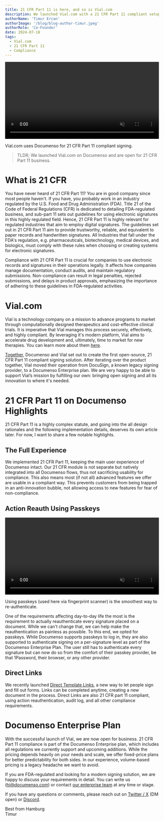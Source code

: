 ```yaml
---
title: 21 CFR Part 11 is here, and so is Vial.com
description: We launched Vial.com with a 21 CFR Part 11 compliant setup. Reach out if 21 CFR Part 11 compliance is among your needs.
authorName: 'Timur Ercan'
authorImage: '/blog/blog-author-timur.jpeg'
authorRole: 'Co-Founder'
date: 2024-07-18
tags:
  - Vial.com
  - 21 CFR Part 11
  - Compliance
---
```


<video id="vid" width="100%" src="/blog/vial.webm" autoPlay loop muted></video>
<figcaption className="text-center">
  Vial.com uses Documenso for 21 CFR Part 11 compliant signing.
</figcaption>

> TLDR; We launched Vial.com on Documenso and are open for 21 CFR Part 11 business.

# What is 21 CFR

You have never heard of 21 CFR Part 11? You are in good company since most people haven't. If you have, you probably work in an industry regulated by the U.S. Food and Drug Administration (FDA). Title 21 of the Code of Federal Regulations (CFR) is dedicated to detailing FDA-regulated business, and sub-part 11 sets out guidelines for using electronic signatures in this highly regulated field. Hence, 21 CFR Part 11 is highly relevant for regulated industries that aim to employ digital signatures. The guidelines set out in 21 CFR Part 11 aim to provide trustworthy, reliable, and equivalent to paper records and handwritten signatures. All Industries that fall under the FDA's regulation, e.g. pharmaceuticals, biotechnology, medical devices, and biologics, must comply with these rules when choosing or creating systems for electronic signatures.

Compliance with 21 CFR Part 11 is crucial for companies to use electronic records and signatures in their operations legally. It affects how companies manage documentation, conduct audits, and maintain regulatory submissions. Non-compliance can result in legal penalties, rejected submissions, and delays in product approvals, emphasizing the importance of adhering to these guidelines in FDA-regulated activities.

# Vial.com

Vial is a technology company on a mission to advance programs to market through computationally designed therapeutics and cost-effective clinical trials. It is imperative that Vial manages this process securely, effectively, and highly compliant. By leveraging it's modern platform, Vial aims to accelerate drug development and, ultimately, time to market for new therapies. You can learn more about them [here](https://vial.com/about-us).

[Together](https://documen.so/vial-documenso), Documenso and Vial set out to create the first open-source, 21 CFR Part 11 compliant signing solution. After iterating over the product together, Vial moved their operation from DocuSign, a known legacy signing provider, to a Documenso Enterprise plan. We are very happy to be able to support Vial’s mission by fulfilling our own: bringing open signing and all its innovation to where it's needed.

# 21 CFR Part 11 on Documenso Highlights

21 CFR Part 11 is a highly complex statute, and going into the all design rationales and the following implementation details, deserves its own article later. For now, I want to share a few notable highlights.

## The Full Experience

We implemented 21 CFR Part 11, keeping the main user experience of Documenso intact. Our 21 CFR module is not separate but natively integrated into all Documenso flows, thus not sacrificing usability for compliance. This also means most (if not all) advanced features we offer are usable in a compliant way. This prevents customers from being trapped in an anti-innovation bubble, not allowing access to new features for fear of non-compliance.

## Action Reauth Using Passkeys

<video id="vid" width="100%" src="/blog/vial2.webm" autoPlay loop muted controls></video>
<figcaption className="text-center">
  Using passkeys (used here via fingerprint scanner) is the smoothest way to re-authenticate.
</figcaption>

One of the requirements affecting day-to-day life the most is the requirement to actually reauthenticate every signature placed on a document. While we can't change that, we can help make the reauthentication as painless as possible. To this end, we opted for passkeys. While Documenso supports passkeys to log in, they are also supported to authenticate signing on a per-signature level as part of the Documenso Enterprise Plan. The user still has to authenticate every signature but can now do so from the comfort of their passkey provider, be that 1Password, their browser, or any other provider.

## Direct Links

We recently launched [Direct Template Links](https://documen.so/direct-links), a new way to let people sign and fill out forms. Links can be completed anytime, creating a new document in the process. Direct Links are also 21 CFR part 11 compliant, using action reauthentication, audit log, and all other compliance requirements.

# Documenso Enterprise Plan

With the successful launch of Vial, we are now open for business. 21 CFR Part 11 compliance is part of the Documenso Enterprise plan, which includes all regulations we currently support and upcoming additions. While the pricing depends heavily on your needs and scale, we offer fixed-price plans for better predictability for both sides. In our experience, volume-based pricing is a legacy headache we want to avoid.

If you are FDA-regulated and looking for a modern signing solution, we are happy to discuss your requirements in detail. You can write us (hi@documenso.com) or contact [our enterprise team](https://documen.so/21cfr) at any time or stage.

If you have any questions or comments, please reach out on [Twitter / X](https://twitter.com/eltimuro) (DM open) or [Discord](https://documen.so/discord).

Best from Hamburg\
Timur

